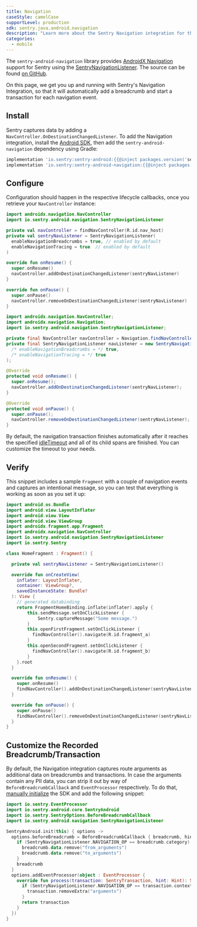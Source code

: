 ```yaml
---
title: Navigation
caseStyle: camelCase
supportLevel: production
sdk: sentry.java.android.navigation
description: "Learn more about the Sentry Navigation integration for the Android SDK."
categories:
  - mobile
---
```


The `sentry-android-navigation` library provides [AndroidX Navigation](https://developer.android.com/jetpack/androidx/releases/navigation) support for Sentry using the [SentryNavigationListener](https://github.com/getsentry/sentry-java/blob/524ee49b212c3f2eead20960c3c6825ccdbf8007/sentry-android-navigation/src/main/java/io/sentry/android/navigation/SentryNavigationListener.kt). The source can be found [on GitHub](https://github.com/getsentry/sentry-java/tree/main/sentry-android-navigation/src/main/java/io/sentry/android/navigation).

On this page, we get you up and running with Sentry's Navigation Integration, so that it will automatically add a breadcrumb and start a transaction for each navigation event.

## Install

Sentry captures data by adding a `NavController.OnDestinationChangedListener`. To add the Navigation integration, install the [Android SDK](/platforms/android/), then add the `sentry-android-navigation` dependency using Gradle:

```groovy
implementation 'io.sentry:sentry-android:{{@inject packages.version('sentry.java.android', '6.2.0') }}'
implementation 'io.sentry:sentry-android-navigation:{{@inject packages.version('sentry.java.android.navigation', '6.2.0') }}'
```

## Configure

Configuration should happen in the respective lifecycle callbacks, once you retrieve your `NavController` instance:

```kotlin
import androidx.navigation.NavController
import io.sentry.android.navigation.SentryNavigationListener

private val navController = findNavController(R.id.nav_host)
private val sentryNavListener = SentryNavigationListener(
  enableNavigationBreadcrumbs = true, // enabled by default
  enableNavigationTracing = true  // enabled by default
)

override fun onResume() {
  super.onResume()
  navController.addOnDestinationChangedListener(sentryNavListener)
}

override fun onPause() {
  super.onPause()
  navController.removeOnDestinationChangedListener(sentryNavListener)
}
```

```java
import androidx.navigation.NavController;
import androidx.navigation.Navigation;
import io.sentry.android.navigation.SentryNavigationListener;

private final NavController navController = Navigation.findNavController(this, R.id.nav_host);
private final SentryNavigationListener navListener = new SentryNavigationListener(
  /* enableNavigationBreadcrumbs = */ true,
  /* enableNavigationTracing = */ true
);

@Override
protected void onResume() {
  super.onResume();
  navController.addOnDestinationChangedListener(sentryNavListener);
}

@Override
protected void onPause() {
  super.onPause();
  navController.removeOnDestinationChangedListener(sentryNavListener);
}
```

By default, the navigation transaction finishes automatically after it reaches the specified [idleTimeout](/platforms/android/configuration/options/#idle-timeout) and all of its child spans are finished. You can customize the timeout to your needs.

## Verify

This snippet includes a sample `Fragment` with a couple of navigation events and captures an intentional message, so you can test that everything is working as soon as you set it up:

```kotlin
import android.os.Bundle
import android.view.LayoutInflater
import android.view.View
import android.view.ViewGroup
import androidx.fragment.app.Fragment
import androidx.navigation.NavController
import io.sentry.android.navigation.SentryNavigationListener
import io.sentry.Sentry

class HomeFragment : Fragment() {

  private val sentryNavListener = SentryNavigationListener()

  override fun onCreateView(
    inflater: LayoutInflater,
    container: ViewGroup?,
    savedInstanceState: Bundle?
  ): View {
    // generated databinding
    return FragmentHomeBinding.inflate(inflater).apply {
        this.sendMessage.setOnClickListener {
            Sentry.captureMessage("Some message.")
        }
        this.openFirstFragment.setOnClickListener {
          findNavController().navigate(R.id.fragment_a)
        }
        this.openSecondFragment.setOnClickListener {
          findNavController().navigate(R.id.fragment_b)
        }
    }.root
  }

  override fun onResume() {
    super.onResume()
    findNavController().addOnDestinationChangedListener(sentryNavListener)
  }

  override fun onPause() {
    super.onPause()
    findNavController().removeOnDestinationChangedListener(sentryNavListener)
  }
}
```

## Customize the Recorded Breadcrumb/Transaction

By default, the Navigation integration captures route arguments as additional data on breadcrumbs and transactions. In case the arguments contain any PII data, you can strip it out by way of `BeforeBreadcrumbCallback` and `EventProcessor` respectively. To do that, [manually initialize](/platforms/android/configuration/manual-init/) the SDK and add the following snippet:

```kotlin
import io.sentry.EventProcessor
import io.sentry.android.core.SentryAndroid
import io.sentry.SentryOptions.BeforeBreadcrumbCallback
import io.sentry.android.navigation.SentryNavigationListener

SentryAndroid.init(this) { options ->
  options.beforeBreadcrumb = BeforeBreadcrumbCallback { breadcrumb, hint ->
    if (SentryNavigationListener.NAVIGATION_OP == breadcrumb.category) {
      breadcrumb.data.remove("from_arguments")
      breadcrumb.data.remove("to_arguments")
    }
    breadcrumb
  }
  options.addEventProcessor(object : EventProcessor {
    override fun process(transaction: SentryTransaction, hint: Hint): SentryTransaction? {
      if (SentryNavigationListener.NAVIGATION_OP == transaction.contexts.trace.operation) {
        transaction.removeExtra("arguments")
      }
      return transaction
    }
  })
}
```
